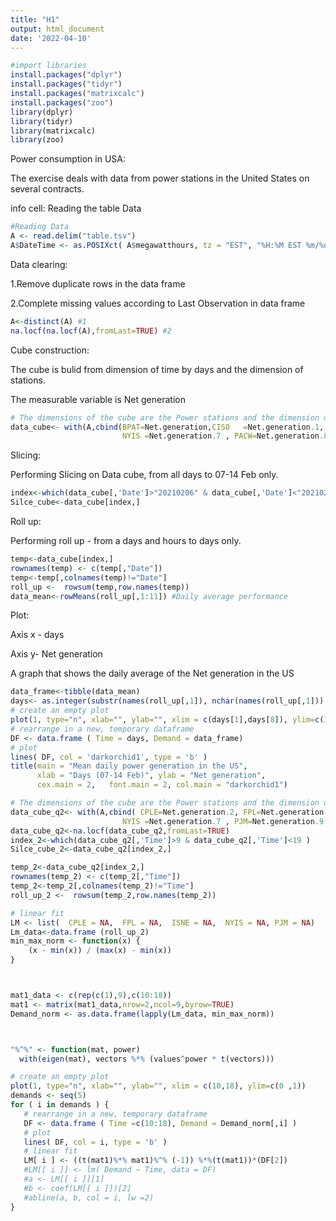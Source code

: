 ```yaml
---
title: "H1"
output: html_document
date: '2022-04-10'
---
```


```r
#import libraries
install.packages("dplyr")
install.packages("tidyr")
install.packages("matrixcalc")
install.packages("zoo")
library(dplyr)
library(tidyr)
library(matrixcalc)
library(zoo)

```
Power consumption in USA:

The exercise deals with data from power stations in the United States on several contracts.

info cell: Reading the table Data

```r
#Reading Data
A <- read.delim("table.tsv")
A$DateTime <- as.POSIXct( A$megawatthours, tz = "EST", "%H:%M EST %m/%d/%Y" )

```
Data clearing:

1.Remove duplicate rows in the data frame

2.Complete missing values according to Last Observation in data frame

```r
A<-distinct(A) #1
na.locf(na.locf(A),fromLast=TRUE) #2
```
Cube construction:

The cube is bulid from dimension of time by days and the dimension of stations.

The measurable variable is Net generation
```r
# The dimensions of the cube are the Power stations and the dimension of date time.
data_cube<- with(A,cbind(BPAT=Net.generation,CISO	=Net.generation.1, CPLE=Net.generation.2,ERCO= Net.generation.3, FPL=Net.generation.4,ISNE= Net.generation.5,MISO= Net.generation.6,
                         NYIS =Net.generation.7 , PACW=Net.generation.8 , PJM=Net.generation.9 ,United_States_Lower = Net.generation.10,Date=as.integer(format(as.Date(A[,'DateTime']), "%Y%m%d"))))
```
Slicing:

Performing Slicing on Data cube, from all days to 07-14 Feb only.

```r
index<-which(data_cube[,'Date']>"20210206" & data_cube[,'Date']<"20210215" )
Silce_cube<-data_cube[index,]
```
Roll up:

Performing roll up - from a days and hours to days only.

```r
temp<-data_cube[index,]
rownames(temp) <- c(temp[,"Date"])
temp<-temp[,colnames(temp)!="Date"]
roll_up <-  rowsum(temp,row.names(temp))
data_mean<-rowMeans(roll_up[,1:11]) #Daily average performance
```
Plot:

Axis x - days

Axis y- Net generation

A graph that shows the daily average of the Net generation in the US


```r
data_frame<-tibble(data_mean)
days<- as.integer(substr(names(roll_up[,1]), nchar(names(roll_up[,1])) - 2 + 1, nchar(names(roll_up[,1]))) )
# create an empty plot
plot(1, type="n", xlab="", ylab="", xlim = c(days[1],days[8]), ylim=c(1505748 ,1900000 ))
# rearrange in a new, temporary dataframe
DF <- data.frame ( Time = days, Demand = data_frame)
# plot
lines( DF, col = 'darkorchid1', type = 'b' )
title(main = "Mean daily power generation in the US",
      xlab = "Days (07-14 Feb)", ylab = "Net generation",
      cex.main = 2,   font.main = 2, col.main = "darkorchid1")
```


```r
# The dimensions of the cube are the Power stations and the dimension of date time.
data_cube_q2<- with(A,cbind( CPLE=Net.generation.2, FPL=Net.generation.4,ISNE= Net.generation.5,
                         NYIS =Net.generation.7 , PJM=Net.generation.9 ,Time=as.integer(format(A[,'DateTime'], format = "%H"))))
data_cube_q2<-na.locf(data_cube_q2,fromLast=TRUE)
index_2<-which(data_cube_q2[,'Time']>9 & data_cube_q2[,'Time']<19 )
Silce_cube_2<-data_cube_q2[index_2,]


```


```r
temp_2<-data_cube_q2[index_2,]
rownames(temp_2) <- c(temp_2[,"Time"])
temp_2<-temp_2[,colnames(temp_2)!="Time"]
roll_up_2 <-  rowsum(temp_2,row.names(temp_2))


```


```r
# linear fit
LM <- list(  CPLE = NA,  FPL = NA,  ISNE = NA,  NYIS = NA, PJM = NA)
Lm_data<-data.frame (roll_up_2)
min_max_norm <- function(x) {
    (x - min(x)) / (max(x) - min(x))
}



mat1_data <- c(rep(c(1),9),c(10:18))
mat1 <- matrix(mat1_data,nrow=2,ncol=9,byrow=TRUE)
Demand_norm <- as.data.frame(lapply(Lm_data, min_max_norm))



"%^%" <- function(mat, power) 
  with(eigen(mat), vectors %*% (values^power * t(vectors))) 

# create an empty plot
plot(1, type="n", xlab="", ylab="", xlim = c(10,18), ylim=c(0 ,1))
demands <- seq(5)
for ( i in demands ) {
   # rearrange in a new, temporary dataframe
   DF <- data.frame ( Time =c(10:18), Demand = Demand_norm[,i] )
   # plot
   lines( DF, col = i, type = 'b' )
   # linear fit
   LM[ i ] <- ((t(mat1)%*% mat1)%^% (-1)) %*%(t(mat1))*(DF[2])
   #LM[[ i ]] <- lm( Demand ~ Time, data = DF)
   #a <- LM[[ i ]][1]
   #b <- coef(LM[[ i ]])[2]
   #abline(a, b, col = i, lw =2)
}



```


```r
```


